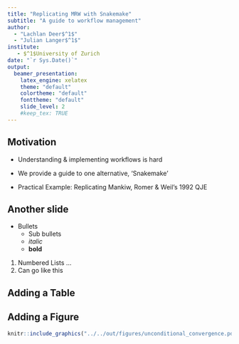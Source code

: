 ```yaml
---
title: "Replicating MRW with Snakemake"
subtitle: "A guide to workflow management"
author:
  - "Lachlan Deer$^1$"
  - "Julian Langer$^1$"
institute:
   - $^1$University of Zurich
date: "`r Sys.Date()`"
output:
  beamer_presentation:
    latex_engine: xelatex
    theme: "default"
    colortheme: "default"
    fonttheme: "default"
    slide_level: 2
    #keep_tex: TRUE
---
```


## Motivation

* Understanding & implementing workflows is hard
* We provide a guide to one alternative, 'Snakemake'

* Practical Example: Replicating Mankiw, Romer & Weil's 1992 QJE

## Another slide

* Bullets
    - Sub bullets
    - *italic*
    - **bold**

1. Numbered Lists ...
2. Can go like this

## Adding a Table

\input{../../out/tables/tab02_augment_solow.tex}

## Adding a Figure

```r
knitr::include_graphics("../../out/figures/unconditional_convergence.pdf")
```
